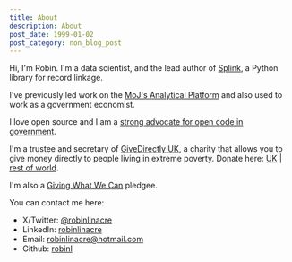 ```yaml
---
title: About
description: About
post_date: 1999-01-02
post_category: non_blog_post
---
```


<HeadShot />

Hi, I'm Robin. I'm a data scientist, and the lead author of [Splink](https://github.com/moj-analytical-services/splink), a Python library for record linkage.

I've previously led work on the [MoJ's Analytical Platform](https://mojdigital.blog.gov.uk/2018/04/05/pushing-the-boundaries-of-data-science-with-the-moj-analytical-platform/) and also used to work as a government economist.

I love open source and I am a [strong advocate for open code in government](https://www.robinlinacre.com/open_source_dividend/).

I'm a trustee and secretary of [GiveDirectly UK](https://www.givedirectly.org.uk/), a charity that allows you to give money directly to people living in extreme poverty. Donate here: [UK](https://www.givedirectly.org/uk/) | [rest of world](https://www.givedirectly.org.uk/donate).

I'm also a [Giving What We Can](https://www.givingwhatwecan.org/pledge) pledgee.

You can contact me here:

- X/Twitter: [@robinlinacre](https://twitter.com/robinlinacre)
- LinkedIn: [robinlinacre](https://www.linkedin.com/in/robinlinacre)
- Email: robinlinacre@hotmail.com
- Github: [robinl](https://github.com/robinl)




